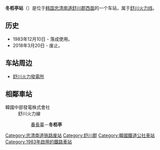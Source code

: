 {{unreferenced|time=2014-07-08T00:59:02+00:00}}
{{朝鮮半島車站資訊
|公司色 = #0066b3
|文字色 = 
|站名 = 冬栢亭站<br />{{lang|en|Dongbaekjeong}}
|圖片 = 
|pxl = 
|圖片說明 =
|前一站 = [[春長臺站|春長臺]]
|前一站距離 = 2.9
|後一站距離 = 
|後一站 = 
|所屬路線 = [[舒川火力线|舒川火力线]]
|距離 = 17.5
|起點站 = [[艮峙站|艮峙]]
|諺文 = 동백정역
|朝鮮漢字 = 冬栢亭驛
|文觀部式 =Dongbaekjeong-yeok 
|馬-賴式 =
|副站名 = 
|車站編號 = 
|停站路線數 = 
|所屬公司 = [[韩国中部发电株式会社|韩国中部发电株式会社]]
|所在地 =[[忠清南道|忠清南道]][[舒川郡|舒川郡]][[西面|西面]]
|車站構造 = 地面车站
|月台配置 = 
|啟用年月日 =1983年12月10日 
|廢站年月日 =2018年3月20日
|上下車人次 = 
|統計年度 = 
|轉車 = 
|備註 = 
|全寬備註 = 
}}

'''冬栢亭站'''（{{kor|諺=동백정역|漢=冬栢亭驛|羅=Dongbaekjeong yeok|f=y}}）是位于[[韩国|韩国]][[忠清南道|忠清南道]][[舒川郡|舒川郡]][[西面|西面]]的一个车站，属于[[舒川火力线|舒川火力线]]。

== 历史 ==
*1983年12月10日 - 落成使用。
*2018年3月20日 - 废止。

== 车站周边 ==
*[[舒川火力發電所|舒川火力發電所]]

== 相鄰車站 ==
;韓國中部發電株式會社
:舒川火力線
::[[春長臺站|春長臺]]－'''冬栢亭'''

{{舒川火力线}}

[[Category:忠清南道铁路废站|Category:忠清南道铁路废站]]
[[Category:舒川郡|Category:舒川郡]]
[[Category:韓國鐵道公社車站|Category:韓國鐵道公社車站]]
[[Category:1983年啟用的鐵路車站|Category:1983年啟用的鐵路車站]]